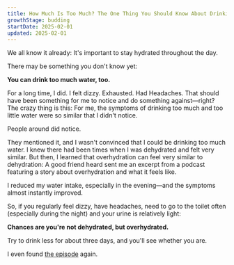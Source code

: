 ```yaml
---
title: How Much Is Too Much? The One Thing You Should Know About Drinking Water 
growthStage: budding
startDate: 2025-02-01
updated: 2025-02-01
---
```


We all know it already: It's important to stay hydrated throughout the day.

There may be something you don't know yet:

**You can drink too much water, too.**

For a long time, I did. I felt dizzy. Exhausted. Had Headaches. That should have been something for me to notice and do something against—right? The crazy thing is this: For me, the symptoms of drinking too much and too little water were so similar that I didn't notice.

People around did notice.

They mentioned it, and I wasn't convinced that I could be drinking too much water. I knew there had been times when I was dehydrated and felt very similar. But then, I learned that overhydration can feel very similar to dehydration: A good friend heard sent me an excerpt from a podcast featuring a story about overhydration and what it feels like.

I reduced my water intake, especially in the evening—and the symptoms almost instantly improved.

So, if you regularly feel dizzy, have headaches, need to go to the toilet often (especially during the night) and your urine is relatively light:

**Chances are you're not dehydrated, but overhydrated.**

Try to drink less for about three days, and you'll see whether you are.

I even found [the episode](https://youtu.be/q37ARYnRDGc?feature=shared&t=1659) again.
